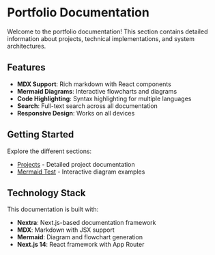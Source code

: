 # Portfolio Documentation

Welcome to the portfolio documentation! This section contains detailed information about projects, technical implementations, and system architectures.

## Features

- **MDX Support**: Rich markdown with React components
- **Mermaid Diagrams**: Interactive flowcharts and diagrams
- **Code Highlighting**: Syntax highlighting for multiple languages
- **Search**: Full-text search across all documentation
- **Responsive Design**: Works on all devices

## Getting Started

Explore the different sections:

- [Projects](/docs/projects) - Detailed project documentation
- [Mermaid Test](/docs/mermaid-test) - Interactive diagram examples

## Technology Stack

This documentation is built with:

- **Nextra**: Next.js-based documentation framework
- **MDX**: Markdown with JSX support
- **Mermaid**: Diagram and flowchart generation
- **Next.js 14**: React framework with App Router